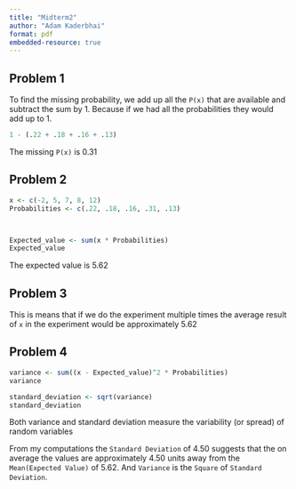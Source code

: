 ```yaml
---
title: "Midterm2"
author: "Adam Kaderbhai"
format: pdf
embedded-resource: true
---
```


## Problem 1

To find the missing probability, we add up all the `P(x)` that are available and subtract the sum by 1. Because if we had all the probabilities they would add up to 1.

```r
1 - (.22 + .18 + .16 + .13)
```
The missing `P(x)` is 0.31


## Problem 2

```r
x <- c(-2, 5, 7, 8, 12)
Probabilities <- c(.22, .18, .16, .31, .13)



Expected_value <- sum(x * Probabilities)
Expected_value
```

The expected value is 5.62

## Problem 3
This is means that if we do the experiment multiple times the average result of `x` in the experiment would be approximately 5.62



## Problem 4
```r
variance <- sum((x - Expected_value)^2 * Probabilities)
variance
```
```r
standard_deviation <- sqrt(variance)
standard_deviation
```
Both variance and standard deviation measure the variability (or spread) of random variables

From my computations the `Standard Deviation` of 4.50 suggests that the on average the values are approximately 4.50 units away from the `Mean(Expected Value)` of 5.62. And `Variance` is the `Square` of `Standard Deviation`.


